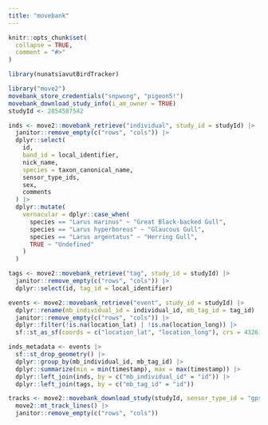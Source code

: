 ```yaml
---
title: "movebank"
---
```


```r
knitr::opts_chunk$set(
  collapse = TRUE,
  comment = "#>"
)
```

```r
library(nunatsiavutBirdTracker)
```

```R
library("move2")
movebank_store_credentials("snpwong", "pigeon5!")
movebank_download_study_info(i_am_owner = TRUE)
studyId <- 2854587542

inds <- move2::movebank_retrieve("individual", study_id = studyId) |>
  janitor::remove_empty(c("rows", "cols")) |>
  dplyr::select(
    id,
    band_id = local_identifier,
    nick_name,
    species = taxon_canonical_name,
    sensor_type_ids,
    sex,
    comments
  ) |>
  dplyr::mutate(
    vernacular = dplyr::case_when(
      species == "Larus marinus" ~ "Great Black-backed Gull",
      species == "Larus hyperboreus" ~ "Glaucous Gull",
      species == "Larus argentatus" ~ "Herring Gull",
      TRUE ~ "Undefined"
    )
  )

tags <- move2::movebank_retrieve("tag", study_id = studyId) |>
  janitor::remove_empty(c("rows", "cols")) |>
  dplyr::select(id, tag_id = local_identifier)

events <- move2::movebank_retrieve("event", study_id = studyId) |>
  dplyr::rename(mb_individual_id = individual_id, mb_tag_id = tag_id) |>
  janitor::remove_empty(c("rows", "cols")) |>
  dplyr::filter(!is.na(location_lat) | !is.na(location_long)) |>
  sf::st_as_sf(coords = c("location_lat", "location_long"), crs = 4326)

inds_metadata <- events |>
  sf::st_drop_geometry() |>
  dplyr::group_by(mb_individual_id, mb_tag_id) |>
  dplyr::summarize(min = min(timestamp), max = max(timestamp)) |>
  dplyr::left_join(inds, by = c("mb_individual_id" = "id")) |>
  dplyr::left_join(tags, by = c("mb_tag_id" = "id"))

tracks <- move2::movebank_download_study(studyId, sensor_type_id = "gps", attributes = NULL) |>
  move2::mt_track_lines() |>
  janitor::remove_empty(c("rows", "cols"))
```
